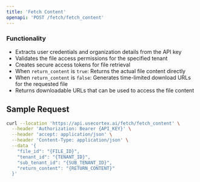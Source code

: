 ```yaml
---
title: 'Fetch Content'
openapi: 'POST /fetch/fetch_content'
---
```


### Functionality
- Extracts user credentials and organization details from the API key
- Validates the file access permissions for the specified tenant
- Creates secure access tokens for file retrieval
- When `return_content` is `true`: Returns the actual file content directly
- When `return_content` is `false`: Generates time-limited download URLs for the requested file
- Returns downloadable URLs that can be used to access the file content

## Sample Request

```bash
curl --location 'https://api.usecortex.ai/fetch/fetch_content' \
  --header 'Authorization: Bearer {API_KEY}' \
  --header 'accept: application/json' \
  --header 'Content-Type: application/json' \
  --data '{
    "file_id": "{FILE_ID}",
    "tenant_id": "{TENANT_ID}",
    "sub_tenant_id": "{SUB_TENANT_ID}",
    "return_content": "{RETURN_CONTENT}"
  }'
```
